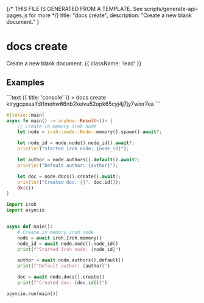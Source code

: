 {/* THIS FILE IS GENERATED FROM A TEMPLATE. See scripts/generate-api-pages.js for more */}
    title: "docs create",
    description: "Create a new blank document."
}

<div className='not-prose mb-5'>
    <Breadcrumbs pages={[
        { name: 'API', href: '/docs/api', current: false },
        { name: 'docs create', href: '/docs/api/docs-create', current: true },
    ]} />
</div>

# docs create

Create a new blank document. {{ className: 'lead' }}



## Examples

<CodeGroup title="docs create">
```text {{ title: 'console' }}
> docs create
ktrygcpxealfdtfmohw66nb2keivu52opk65cyj4j7jy7wior7ea
```

```rust {{ title: 'rust' }}
#[tokio::main]
async fn main() -> anyhow::Result<()> {
    // Create in memory iroh node
    let node = iroh::node::Node::memory().spawn().await?;

    let node_id = node.node().node_id().await?;
    println!("Started Iroh node: {node_id}");

    let author = node.authors().default().await?;
    println!("Default author: {author}");

    let doc = node.docs().create().await?;
    println!("Created doc: {}", doc.id());
    Ok(())
}

```



```python {{ title: 'python' }}
import iroh
import asyncio


async def main():
    # Create in memory iroh node
    node = await iroh.Iroh.memory()
    node_id = await node.node().node_id()
    print(f"Started Iroh node: {node_id}")

    author = await node.authors().default()
    print(f"Default author: {author}")

    doc = await node.docs().create()
    print(f"Created doc: {doc.id()}")

asyncio.run(main())

```


</CodeGroup>
